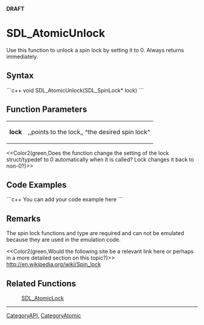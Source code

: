 <!-- pragma section-numbers off -->
<!-- pragma disable-camelcase -->
'''DRAFT'''

= SDL_AtomicUnlock =
Use this function to unlock a spin lock by setting it to 0. Always returns immediately.


== Syntax ==
```c++
void SDL_AtomicUnlock(SDL_SpinLock* lock)
```

== Function Parameters ==
{|
|'''lock'''
|,,points to the lock,, ^the desired spin lock^
|}

<<Color2(green,Does the function change the setting of the lock struct/typedef to 0 automatically when it is called?  Lock changes it back to non-0?)>>

== Code Examples ==
```c++
You can add your code example here
```

== Remarks ==
The spin lock functions and type are required and can not be emulated because they are used in the emulation code.

<<Color2(green,Would the following site be a relevant link here or perhaps in a more detailed section on this topic?)>>
http://en.wikipedia.org/wiki/Spin_lock

== Related Functions ==
:[[SDL_AtomicLock]]

----
[[CategoryAPI]], [[CategoryAtomic]]
